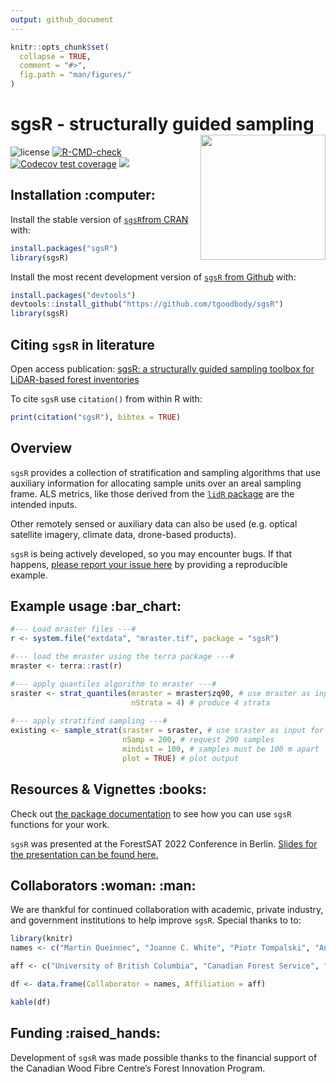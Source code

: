 ```yaml
---
output: github_document
---
```


<!-- README.md is generated from README.Rmd. Please edit that file -->

```r
knitr::opts_chunk$set(
  collapse = TRUE,
  comment = "#>",
  fig.path = "man/figures/"
)
```

# sgsR - structurally guided sampling <img src="man/figures/logo.png" align="right" width="200" />

<!-- badges: start -->
![license](https://img.shields.io/badge/Licence-GPL--3-blue.svg)
[![R-CMD-check](https://github.com/tgoodbody/sgsR/workflows/R-CMD-check/badge.svg)](https://github.com/tgoodbody/sgsR/actions)
[![Codecov test coverage](https://codecov.io/gh/tgoodbody/sgsR/branch/main/graph/badge.svg)](https://app.codecov.io/gh/tgoodbody/sgsR?branch=main)
[![](https://cranlogs.r-pkg.org/badges/sgsR)](https://CRAN.R-project.org/package=sgsR)
<!-- badges: end -->

## Installation :computer: {.unnumbered}

Install the stable version of [`sgsR`from CRAN](https://cran.r-project.org/package=sgsR) with:

``` r
install.packages("sgsR")
library(sgsR)
```

Install the most recent development version of [`sgsR` from Github](https://github.com/tgoodbody/sgsR) with:

``` r
install.packages("devtools")
devtools::install_github("https://github.com/tgoodbody/sgsR")
library(sgsR)
```
## Citing `sgsR` in literature

Open access publication: [sgsR: a structurally guided sampling toolbox for LiDAR-based forest inventories](https://doi.org/10.1093/forestry/cpac055)

To cite `sgsR` use `citation()` from within R with:

```r
print(citation("sgsR"), bibtex = TRUE)
```

## Overview

`sgsR` provides a collection of stratification and sampling algorithms that use auxiliary information for allocating sample units over an areal sampling frame. ALS metrics, like those derived from the [`lidR` package](https://cran.r-project.org/package=lidR) are the intended inputs.

Other remotely sensed or auxiliary data can also be used (e.g. optical satellite imagery, climate data, drone-based products).

`sgsR` is being actively developed, so you may encounter bugs. If that happens, [please report your issue here](https://github.com/tgoodbody/sgsR/issues) by providing a reproducible example.

## Example usage :bar_chart: {.unnumbered}

``` r
#--- Load mraster files ---#
r <- system.file("extdata", "mraster.tif", package = "sgsR")

#--- load the mraster using the terra package ---#
mraster <- terra::rast(r)

#--- apply quantiles algorithm to mraster ---#
sraster <- strat_quantiles(mraster = mraster$zq90, # use mraster as input for stratification
                           nStrata = 4) # produce 4 strata
                        
#--- apply stratified sampling ---#
existing <- sample_strat(sraster = sraster, # use sraster as input for sampling
                         nSamp = 200, # request 200 samples
                         mindist = 100, # samples must be 100 m apart
                         plot = TRUE) # plot output

```

## Resources & Vignettes :books: {.unnumbered}

Check out [the package documentation](https://tgoodbody.github.io/sgsR/index.html) to see how you can use `sgsR` functions for your work.

`sgsR` was presented at the ForestSAT 2022 Conference in Berlin. [Slides for the presentation can be found here.](https://tgoodbody.github.io/sgsR-ForestSAT2022/)

## Collaborators :woman: :man: {.unnumbered} 

We are thankful for continued collaboration with academic, private industry, and government institutions to help improve `sgsR`. Special thanks to to:

```r
library(knitr)
names <- c("Martin Queinnec", "Joanne C. White", "Piotr Tompalski", "Andrew T. Hudak", "Ruben Valbuena", "Antoine LeBoeuf", "Ian Sinclair", "Grant McCartney", "Jean-Francois Prieur", "Murray Woods")

aff <- c("University of British Columbia", "Canadian Forest Service", "Canadian Forest Service", "United States Forest Service", "Swedish University of Agricultural Sciences", "Ministère des Forêts, de la Faune et des Parcs", "Ministry of Northern Development, Mines, Natural Resources and Forestry", "Forsite Consultants Ltd.", "Université de Sherbrooke", " (Retired)	Ministry of Northern Development, Mines, Natural Resources and Forestry")

df <- data.frame(Collaborator = names, Affiliation = aff)

kable(df)
```


## Funding :raised_hands: {.unnumbered}
Development of `sgsR` was made possible thanks to the financial support of the Canadian Wood Fibre Centre's Forest Innovation Program.

